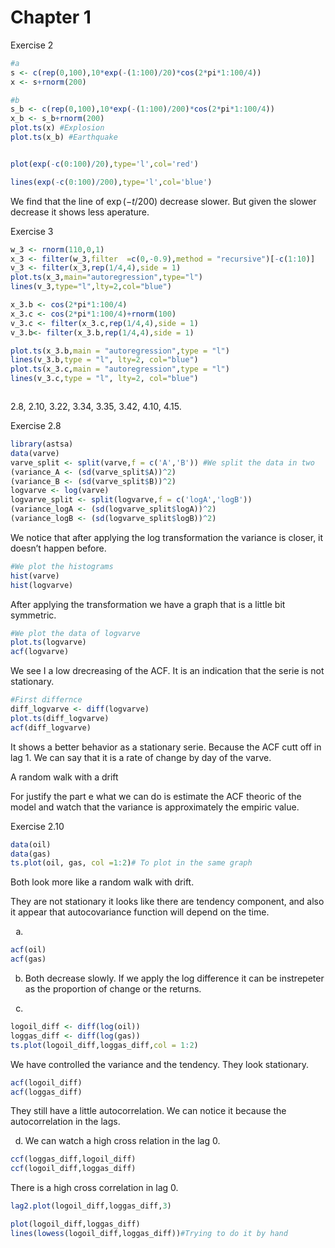  


# Chapter 1
Exercise 2

```r
#a
s <- c(rep(0,100),10*exp(-(1:100)/20)*cos(2*pi*1:100/4))
x <- s+rnorm(200)

#b 
s_b <- c(rep(0,100),10*exp(-(1:100)/200)*cos(2*pi*1:100/4))
x_b <- s_b+rnorm(200)
plot.ts(x) #Explosion
plot.ts(x_b) #Earthquake


plot(exp(-c(0:100)/20),type='l',col='red')

lines(exp(-c(0:100)/200),type='l',col='blue')

```
We find that the line of $\exp{\left(-t/200\right)}$ decrease slower. But given the slower 
decrease it shows less aperature.


Exercise 3

```r
w_3 <- rnorm(110,0,1)
x_3 <- filter(w_3,filter  =c(0,-0.9),method = "recursive")[-c(1:10)]
v_3 <- filter(x_3,rep(1/4,4),side = 1)
plot.ts(x_3,main="autoregression",type="l")
lines(v_3,type="l",lty=2,col="blue")
```


```r
x_3.b <- cos(2*pi*1:100/4)
x_3.c <- cos(2*pi*1:100/4)+rnorm(100)
v_3.c <- filter(x_3.c,rep(1/4,4),side = 1)
v_3.b<- filter(x_3.b,rep(1/4,4),side = 1)

plot.ts(x_3.b,main = "autoregression",type = "l")
lines(v_3.b,type = "l", lty=2, col="blue")
plot.ts(x_3.c,main = "autoregression",type = "l")
lines(v_3.c,type = "l", lty=2, col="blue")



```


 2.8, 2.10, 3.22, 3.34, 3.35, 3.42, 4.10, 4.15.


Exercise 2.8 

```r

library(astsa)
data(varve)
varve_split <- split(varve,f = c('A','B')) #We split the data in two
(variance_A <- (sd(varve_split$A))^2)
(variance_B <- (sd(varve_split$B))^2) 
logvarve <- log(varve)
logvarve_split <- split(logvarve,f = c('logA','logB')) 
(variance_logA <- (sd(logvarve_split$logA))^2)
(variance_logB <- (sd(logvarve_split$logB))^2)
```
We notice that after applying the log transformation the variance is closer, it doesn't happen before.

```r
#We plot the histograms
hist(varve)
hist(logvarve)

```

After applying the transformation we have a graph that is a little bit symmetric.

```r
#We plot the data of logvarve
plot.ts(logvarve)
acf(logvarve)

```

We see I a low drecreasing of the ACF. It is an indication that the serie is not stationary.


```r
#First differnce
diff_logvarve <- diff(logvarve)
plot.ts(diff_logvarve)
acf(diff_logvarve)
```

It shows a better behavior as a stationary serie. Because the ACF cutt off
in lag 1.
We can say that it is a rate of change by day of the varve. 

A random walk with a drift 


For justify the part e what we can do 
is estimate the ACF theoric of the model
and watch that the variance is approximately 
the empiric value.

Exercise 2.10
```r
data(oil)
data(gas)
ts.plot(oil, gas, col =1:2)# To plot in the same graph

```

Both look more like a random walk with drift.

They are not stationary it looks like there are tendency component, and also it appear that autocovariance
function will depend on the time.

a.
```r
acf(oil)
acf(gas)

```

b.
Both decrease slowly. If we apply the log difference it can be instrepeter as the proportion of change or the returns.


c.
```r
logoil_diff <- diff(log(oil))
loggas_diff <- diff(log(gas))
ts.plot(logoil_diff,loggas_diff,col = 1:2)
```
We have controlled the variance and the tendency. They look stationary.


```r
acf(logoil_diff)
acf(loggas_diff)
```
They still have a little autocorrelation. We can notice it because the autocorrelation in the lags.



d. 
We can watch a high cross relation in the lag 0.
```r
ccf(loggas_diff,logoil_diff)
ccf(logoil_diff,loggas_diff)
```

There is a high cross correlation in lag 0.

```r
lag2.plot(logoil_diff,loggas_diff,3)

plot(logoil_diff,loggas_diff)
lines(lowess(logoil_diff,loggas_diff))#Trying to do it by hand
```